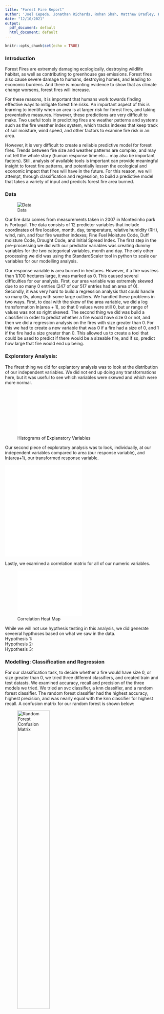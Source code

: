 ```yaml
---
title: "Forest Fire Report"
author: 'Joel Cepeda, Jonathan Richards, Rohan Shah, Matthew Bradley, Kaushik Sivakumar'
date: "12/10/2021"
output:
  pdf_document: default
  html_document: default
---
```


```r
knitr::opts_chunk$set(echo = TRUE)
```

### Introduction

Forest Fires are extremely damaging ecologically, destroying wildlife habitat, as well as contributing to greenhouse gas emissions. Forest fires also cause severe damage to humans, destroying homes, and leading to economic burdens. And there is mounting evidence to show that as climate change worsens, forest fires will increase.

For these reasons, it is important that humans work towards finding effective ways to mitigate forest fire risks. An important aspect of this is learning to identify when an area is at larger risk for forest fires, and taking preventative measures. However, these predictions are very difficult to make. Two useful tools in predicting fires are weather patterns and systems such as the fire weather index system, which tracks indexes that keep track of soil moisture, wind speed, and other factors to examine fire risk in an area.

However, it is very difficult to create a reliable predictive model for forest fires. Trends between fire size and weather patterns are complex, and may not tell the whole story (human response time etc... may also be important factors). Still, analysis of available tools is important can provide meaningful insight to forest fire patterns, and potentially lessen the ecological and economic impact that fires will have in the future. For this reason, we will attempt, through classification and regression, to build a predictive model that takes a variety of input and predicts forest fire area burned.

### Data

![Data](/Users/matthewbradley/Desktop/dataScreenshot)

Our fire data comes from measurements taken in 2007 in Montesinho park is Portugal. The data consists of 12 predictor variables that include coordinates of fire location, month, day, temperature, relative humidity (RH), wind, rain, and four fire weather indexes; Fine Fuel Moisture Code, Duff moisture Code, Drought Code, and Initial Spread Index. The first step in the pre-processing we did with our predictor variables was creating dummy variables for the two categorical variables, month and day. The only other processing we did was using the StandardScaler tool in python to scale our variables for our modelling analysis.

Our response variable is area burned in hectares. However, if a fire was less than 1/100 hectares large, it was marked as 0. This caused several difficulties for our analysis. First, our area variable was extremely skewed due to so many 0 entries (247 of our 517 entries had an area of 0). Secondly, it was very hard to build a regression analysis that could handle so many 0s, along with some large outliers. We handled these problems in two ways. First, to deal with the skew of the area variable, we did a log transformation ln(area + 1), so that 0 values were still 0, but ur range of values was not so right skewed. The second thing we did was build a classifier in order to predict whether a fire would have size 0 or not, and then we did a regression analysis on the fires with size greater than 0. For this we had to create a new variable that was 0 if a fire had a size of 0, and 1 if the fire had a size greater than 0. This allowed us to create a tool that could be used to predict if there would be a sizeable fire, and if so, predict how large that fire would end up being.

### Exploratory Analysis:

The firest thing we did for explantory analysis was to look at the distribution of our independent variables. We did not end up doing any transformations here, but it was useful to see which variables were skewed and which were more normal. 

![Histograms of Explanatory Variables](/Users/matthewbradley/Documents/SeniorFallClasses/ForestFires/explanatoryHists.pdf){width=50%}


Our second piece of exploratory analysis was to look, individually, at our independent variables compared to area (our response variable), and ln(area+1), our transformed response variable. 

![Scatterplots of variables vs area](/Users/matthewbradley/Documents/SeniorFallClasses/ForestFires/NormalArea.pdf){width=50%} ![Scatterplots of variables vs ln(area+1)](/Users/matthewbradley/Documents/SeniorFallClasses/ForestFires/LogArea.pdf){width=50%}

Lastly, we examined a correlation matrix for all of our numeric variables.

![Correlation Heat Map](/Users/matthewbradley/Documents/correlationMatrix.pdf){width=50%}

While we will not use hypthesis testing in this analysis, we did generate seveeral hypthoses based on what we saw in the data.  
Hypothesis 1:  
Hypothesis 2:  
Hypothesis 3:  

### Modelling: Classification and Regression

For our classification task, to decide whether a fire would have size 0, or size greater than 0, we tried three different classifiers, and created train and test datasts. We examined accuracy, recall and precision of the three models we tried. We tried an svc classifier, a knn classifier, and a random forest classifier. The random forest classifier had the highest accuracy, highest precision, and was nearly equal with the knn classifier for highest recall. A confusion matrix for our random forest is shown below:

![Random Forest Confusion Matrix](/Users/matthewbradley/Desktop/rfConfusionMatrix){width=50%}

Our random forest had the following statistics:  
accuracy: 0.59  
Precision:  0.66  
Recall:  0.58  


Satisfied with our classification, we moved on to the regression analysis.

For our regression, we also used a random forest algorithm as well. Our data has nonlinear relationships and the response variable is continuous, so neither logistic or linear regression make sense. Out of the machine learning algorithms we learned in class, random forest regression appears to be a robust option. We used train and test datasets to examine the performance of our regression model. 

Regressions results: 

![Regression results](/Users/matthewbradley/Desktop/regressionResults){width=50%}

### Discussion: 

Our classification task  

Our regression had a root mean square error 1.42, which is in the same units as our response variable (but remember, our response variable was log transformed, so the actual average error in our area prediction is higher than 1.42). Our R^2 value was 0.435, meaning we can explain around 43.5% of the variation in the data using our model. This leaves us with the question of whether we could improve our regression analysis somehow, or is our data naturally noisy, and thus hard to predict with a high value of R^2. It could also be that there are important predictor variables we are missing, such as human response time or cause of fire.

### Conclusion:

### Acknowledgement:


### Bibliography
https://agupubs.onlinelibrary.wiley.com/doi/pdf/10.1029/2004GL020876